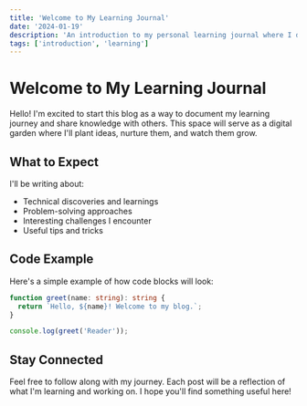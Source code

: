 ```yaml
---
title: 'Welcome to My Learning Journal'
date: '2024-01-19'
description: 'An introduction to my personal learning journal where I document my journey and share knowledge.'
tags: ['introduction', 'learning']
---
```


# Welcome to My Learning Journal

Hello! I'm excited to start this blog as a way to document my learning journey and share knowledge with others. 
This space will serve as a digital garden where I'll plant ideas, nurture them, and watch them grow.

## What to Expect

I'll be writing about:
- Technical discoveries and learnings
- Problem-solving approaches
- Interesting challenges I encounter
- Useful tips and tricks

## Code Example

Here's a simple example of how code blocks will look:

```typescript
function greet(name: string): string {
  return `Hello, ${name}! Welcome to my blog.`;
}

console.log(greet('Reader'));
```

## Stay Connected

Feel free to follow along with my journey. Each post will be a reflection of what I'm learning and working on.
I hope you'll find something useful here! 